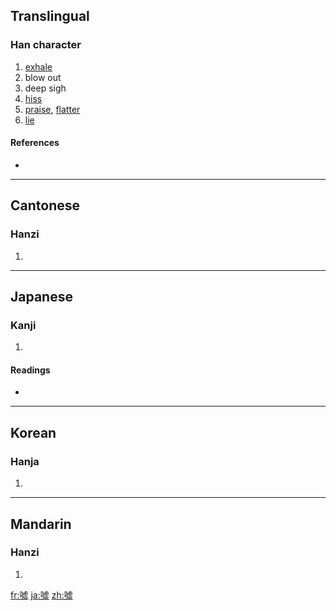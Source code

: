 {{also|嘘}}
==Translingual==

===Han character===
{{Han char|rn=30|rad=口|as=11|sn=14|four=6101<sub>7</sub>|canj=口卜心一 (RYPM)}}

# [[exhale]]
# blow out
# deep sigh
# [[hiss]]
# [[praise]], [[flatter]]
# [[lie]]

====References====
* {{Han ref|kx=0209.151|dkj=04206|dj=0429.080|hdz=10675.120|uh=5653|ud=22099|bh=BC4E|bd=48206}}

----

==Cantonese==

===Hanzi===
{{yue-hanzi|jyut=|y=heui1|sim=嘘}}

# {{defn|Cantonese}}

----

==Japanese==

===Kanji===
{{ja-kanji|grade=|rs=口11}}

# {{defn|Japanese}}

====Readings====
* {{ja-readings|on=[[きょ]] (kyo)|kun=[[ふく]] (fuku), [[うそ]] (uso)}}

----

==Korean==

===Hanja===
{{ko-hanja|hangeul=허|rv=heo|mr=hŏ}}

# {{defn|Korean}}

----

==Mandarin==

===Hanzi===
{{cmn-hanzi|sim=嘘|pin=[[xū]] ([[xu1]])|wg=hsü<sup>1</sup>}}

# {{defn|Mandarin}}

[[fr:噓]]
[[ja:噓]]
[[zh:噓]]